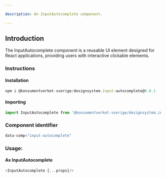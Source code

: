 ```yaml
---

description: An InputAutocomplete component.

---
```


## Introduction

The InputAutocomplete component is a reusable UI element designed for React applications, providing users with interactive clickable elements. 


### Instructions
#### Installation

```js
npm i @konsumentverket-sverige/designsystem.input-autocomplete@0.0.1
```

#### Importing

```js
import InputAutocomplete from '@konsumentverket-sverige/designsystem.input-autocomplete@0.0.1';
```

### Component identifier
```js
data-comp="input-autocomplete"
```


### Usage:

#### As InputAutocomplete
```js
<InputAutocomplete {...props}/>
```
